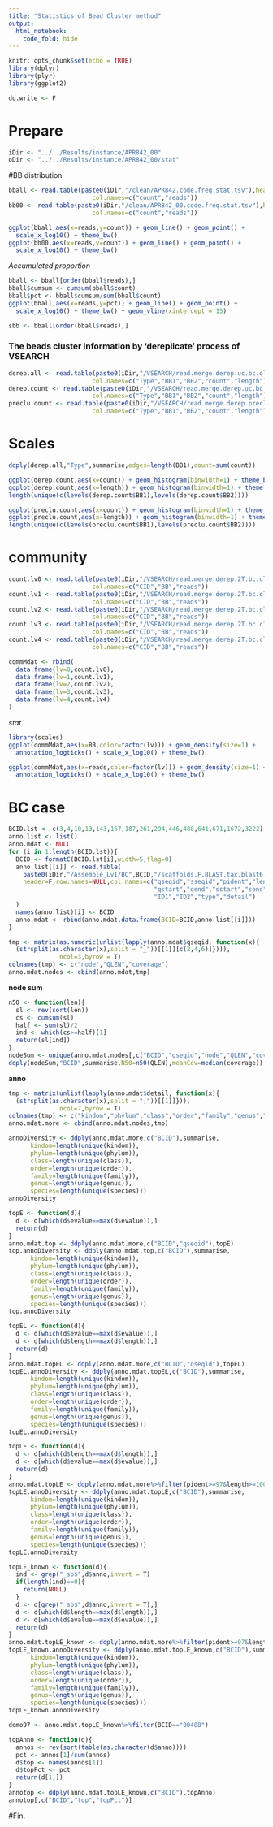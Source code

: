 ```yaml
---
title: "Statistics of Bead Cluster method"
output:
  html_notebook:
    code_fold: hide
---
```


```r
knitr::opts_chunk$set(echo = TRUE)
library(dplyr)
library(plyr)
library(ggplot2)

do.write <- F
```

# Prepare
```r
iDir <- "../../Results/instance/APR842_00"
oDir <- "../../Results/instance/APR842_00/stat"
```





#BB distribution

```r
bball <- read.table(paste0(iDir,"/clean/APR842.code.freq.stat.tsv"),header=F,row.names=NULL,
                       col.names=c("count","reads"))
bb00 <- read.table(paste0(iDir,"/clean/APR842_00.code.freq.stat.tsv"),header=F,row.names=NULL,
                       col.names=c("count","reads"))
```

```r
ggplot(bball,aes(x=reads,y=count)) + geom_line() + geom_point() +
  scale_x_log10() + theme_bw()
ggplot(bb00,aes(x=reads,y=count)) + geom_line() + geom_point() +
  scale_x_log10() + theme_bw()
```

*Accumulated proportion*
```r
bball <- bball[order(bball$reads),]
bball$cumsum <- cumsum(bball$count)
bball$pct <- bball$cumsum/sum(bball$count)
ggplot(bball,aes(x=reads,y=pct)) + geom_line() + geom_point() +
  scale_x_log10() + theme_bw() + geom_vline(xintercept = 15)
```



```r
sbb <- bball[order(bball$reads),]
```

### The beads cluster information by 'dereplicate' process of VSEARCH
```r
derep.all <- read.table(paste0(iDir,"/VSEARCH/read.merge.derep.uc.bc.old"),header=F,row.names=NULL,
                       col.names=c("Type","BB1","BB2","count","length"))
derep.count <- read.table(paste0(iDir,"/VSEARCH/read.merge.derep.uc.bc.s4"),header=F,row.names=NULL,
                       col.names=c("Type","BB1","BB2","count","length"))
preclu.count <- read.table(paste0(iDir,"/VSEARCH/read.merge.derep.preclustered.uc.bc.s4"),header=F,row.names=NULL,
                       col.names=c("Type","BB1","BB2","count","length"))
```




# Scales
```r
ddply(derep.all,"Type",summarise,edges=length(BB1),count=sum(count))
```




```r
ggplot(derep.count,aes(x=count)) + geom_histogram(binwidth=1) + theme_bw() #+ scale_x_log10()
ggplot(derep.count,aes(x=length)) + geom_histogram(binwidth=1) + theme_bw()
length(unique(c(levels(derep.count$BB1),levels(derep.count$BB2))))

ggplot(preclu.count,aes(x=count)) + geom_histogram(binwidth=1) + theme_bw() #+ scale_x_log10()
ggplot(preclu.count,aes(x=length)) + geom_histogram(binwidth=1) + theme_bw()
length(unique(c(levels(preclu.count$BB1),levels(preclu.count$BB2))))

```

# community
```r
count.lv0 <- read.table(paste0(iDir,"/VSEARCH/read.merge.derep.2T.bc.cluster_Lv0.count"),header=F,row.names=NULL,
                       col.names=c("CID","BB","reads"))
count.lv1 <- read.table(paste0(iDir,"/VSEARCH/read.merge.derep.2T.bc.cluster_Lv1.count"),header=F,row.names=NULL,
                       col.names=c("CID","BB","reads"))
count.lv2 <- read.table(paste0(iDir,"/VSEARCH/read.merge.derep.2T.bc.cluster_Lv2.count"),header=F,row.names=NULL,
                       col.names=c("CID","BB","reads"))
count.lv3 <- read.table(paste0(iDir,"/VSEARCH/read.merge.derep.2T.bc.cluster_Lv3.count"),header=F,row.names=NULL,
                       col.names=c("CID","BB","reads"))
count.lv4 <- read.table(paste0(iDir,"/VSEARCH/read.merge.derep.2T.bc.cluster_Lv4.count"),header=F,row.names=NULL,
                       col.names=c("CID","BB","reads"))

commMdat <- rbind(
  data.frame(lv=0,count.lv0),
  data.frame(lv=1,count.lv1),
  data.frame(lv=2,count.lv2),
  data.frame(lv=3,count.lv3),
  data.frame(lv=4,count.lv4)
)
```

*stat*
```r
library(scales)
ggplot(commMdat,aes(x=BB,color=factor(lv))) + geom_density(size=1) + 
  annotation_logticks() + scale_x_log10() + theme_bw()

ggplot(commMdat,aes(x=reads,color=factor(lv))) + geom_density(size=1) + 
  annotation_logticks() + scale_x_log10() + theme_bw()
```


# BC case
```r
BCID.lst <- c(3,4,10,13,143,167,187,261,294,446,488,641,671,1672,3222)
anno.list <- list()
anno.mdat <- NULL
for (i in 1:length(BCID.lst)){
  BCID <- formatC(BCID.lst[i],width=5,flag=0)
  anno.list[[i]] <- read.table(
    paste0(iDir,"/Assemble_Lv1/BC",BCID,"/scaffolds.F.BLAST.tax.blast6.anno"),
    header=F,row.names=NULL,col.names=c("qseqid","sseqid","pident","length","mismatch","gapopen",
                                        "qstart","qend","sstart","send","evalue","bitscore","anno",
                                        "ID1","ID2","type","detail")
  )
  names(anno.list)[i] <- BCID
  anno.mdat <- rbind(anno.mdat,data.frame(BCID=BCID,anno.list[[i]]))
}

tmp <- matrix(as.numeric(unlist(lapply(anno.mdat$qseqid, function(x){
  (strsplit(as.character(x),split = "_"))[[1]][c(2,4,6)]}))),
              ncol=3,byrow = T)
colnames(tmp) <- c("node","QLEN","coverage")
anno.mdat.nodes <- cbind(anno.mdat,tmp)

```

**node sum**

```r
n50 <- function(len){
  sl <- rev(sort(len))
  cs <- cumsum(sl)
  half <- sum(sl)/2
  ind <- which(cs>=half)[1]
  return(sl[ind])
}
nodeSum <- unique(anno.mdat.nodes[,c("BCID","qseqid","node","QLEN","coverage")])
ddply(nodeSum,"BCID",summarise,N50=n50(QLEN),meanCov=median(coverage))
```
**anno**
```r
tmp <- matrix(unlist(lapply(anno.mdat$detail, function(x){
  (strsplit(as.character(x),split = ";"))[[1]]})),
              ncol=7,byrow = T)
colnames(tmp) <- c("kindom","phylum","class","order","family","genus","species")
anno.mdat.more <- cbind(anno.mdat.nodes,tmp)
```

```r
annoDiversity <- ddply(anno.mdat.more,c("BCID"),summarise,
      kindom=length(unique(kindom)),
      phylum=length(unique(phylum)),
      class=length(unique(class)),
      order=length(unique(order)),
      family=length(unique(family)),
      genus=length(unique(genus)),
      species=length(unique(species)))
annoDiversity
```
```r
topE <- function(d){
  d <- d[which(d$evalue==max(d$evalue)),]
  return(d)
}
anno.mdat.top <- ddply(anno.mdat.more,c("BCID","qseqid"),topE)
top.annoDiversity <- ddply(anno.mdat.top,c("BCID"),summarise,
      kindom=length(unique(kindom)),
      phylum=length(unique(phylum)),
      class=length(unique(class)),
      order=length(unique(order)),
      family=length(unique(family)),
      genus=length(unique(genus)),
      species=length(unique(species)))
top.annoDiversity
```


```r
topEL <- function(d){
  d <- d[which(d$evalue==max(d$evalue)),]
  d <- d[which(d$length==max(d$length)),]
  return(d)
}
anno.mdat.topEL <- ddply(anno.mdat.more,c("BCID","qseqid"),topEL)
topEL.annoDiversity <- ddply(anno.mdat.topEL,c("BCID"),summarise,
      kindom=length(unique(kindom)),
      phylum=length(unique(phylum)),
      class=length(unique(class)),
      order=length(unique(order)),
      family=length(unique(family)),
      genus=length(unique(genus)),
      species=length(unique(species)))
topEL.annoDiversity
```

```r
topLE <- function(d){
  d <- d[which(d$length==max(d$length)),]
  d <- d[which(d$evalue==max(d$evalue)),]
  return(d)
}
anno.mdat.topLE <- ddply(anno.mdat.more%>%filter(pident>=97&length>=100),c("BCID","qseqid"),topLE)
topLE.annoDiversity <- ddply(anno.mdat.topLE,c("BCID"),summarise,
      kindom=length(unique(kindom)),
      phylum=length(unique(phylum)),
      class=length(unique(class)),
      order=length(unique(order)),
      family=length(unique(family)),
      genus=length(unique(genus)),
      species=length(unique(species)))
topLE.annoDiversity
```
```r
topLE_known <- function(d){
  ind <- grep("_sp$",d$anno,invert = T)
  if(length(ind)==0){
    return(NULL)
  }
  d <- d[grep("_sp$",d$anno,invert = T),]
  d <- d[which(d$length==max(d$length)),]
  d <- d[which(d$evalue==max(d$evalue)),]
  return(d)
}
anno.mdat.topLE_known <- ddply(anno.mdat.more%>%filter(pident>=97&length>=100),c("BCID","qseqid"),topLE_known)
topLE_known.annoDiversity <- ddply(anno.mdat.topLE_known,c("BCID"),summarise,
      kindom=length(unique(kindom)),
      phylum=length(unique(phylum)),
      class=length(unique(class)),
      order=length(unique(order)),
      family=length(unique(family)),
      genus=length(unique(genus)),
      species=length(unique(species)))
topLE_known.annoDiversity
```

```r
demo97 <- anno.mdat.topLE_known%>%filter(BCID=="00488")
```


```r
topAnno <- function(d){
  annos <- rev(sort(table(as.character(d$anno))))
  pct <- annos[1]/sum(annos)
  d$top <- names(annos[1])
  d$topPct <- pct
  return(d[1,])
}
annotop <- ddply(anno.mdat.topLE_known,c("BCID"),topAnno)
annotop[,c("BCID","top","topPct")]
```





#Fin.